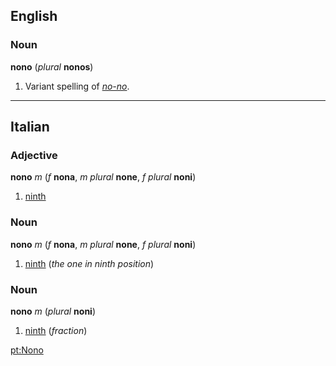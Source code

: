 ==English==
===Noun===
'''nono''' (''plural'' '''nonos''')

#Variant spelling of ''[[no-no]]''.

----
==Italian==
===Adjective===
'''nono''' ''m'' (''f'' '''nona''', ''m plural'' '''none''', ''f plural'' '''noni''')

#[[ninth]]

===Noun===
'''nono''' ''m'' (''f'' '''nona''', ''m plural'' '''none''', ''f plural'' '''noni''')

#[[ninth]] (''the one in ninth position'')

===Noun===
'''nono''' ''m'' (''plural'' '''noni''')

#[[ninth]] (''fraction'')

[[pt:Nono]]